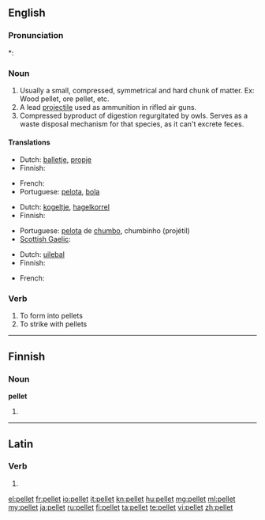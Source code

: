==English==

===Pronunciation===
*: {{rhymes|ɛlɪt}}

===Noun===
{{en-noun}}

# Usually a small, compressed, symmetrical and hard chunk of matter.  Ex: Wood pellet, ore pellet, etc.
# A lead [[projectile]] used as ammunition in rifled air guns.
# Compressed byproduct of digestion regurgitated by owls.  Serves as a waste disposal mechanism for that species, as it can't excrete feces.

====Translations====
{{trans-top|Usually a small, compressed, symmetrical and hard chunk of matter}}
* Dutch: [[balletje]], [[propje]]
* Finnish: {{t-|fi|pelletti}}
{{trans-mid}}
* French: {{t+|fr|granule}}
* Portuguese: [[pelota]], [[bolinha|bola]]
{{trans-bottom}}

{{trans-top|A lead projectile used as ammunition in rifled air guns}}
* Dutch: [[kogeltje]], [[hagelkorrel]]
* Finnish: {{t+|fi|luoti}}
{{trans-mid}}
* Portuguese: [[pelota]] de [[chumbo]], chumbinho (projétil)
* [[Scottish Gaelic]]: {{t-|gd|peilear|m|xs=Scottish Gaelic}}
{{trans-bottom}}

{{trans-top|Compressed byproduct of digestion regurgitated by owls}}
* Dutch: [[uilebal]]
* Finnish: {{t-|fi|oksennuspallo}}
{{trans-mid}}
* French: {{t+|fr|pelote}}
{{trans-bottom}}

===Verb===
{{en-verb}}

# To form into pellets
# To strike with pellets

----

==Finnish==

===Noun===
'''pellet'''

# {{plural of|pelle|lang=fi}}

----

==Latin==

===Verb===
{{la-verb-form|pellet}}

# {{conjugation of|pello|pellō|3|s|fut|act|ind|lang=la}}

[[el:pellet]]
[[fr:pellet]]
[[io:pellet]]
[[it:pellet]]
[[kn:pellet]]
[[hu:pellet]]
[[mg:pellet]]
[[ml:pellet]]
[[my:pellet]]
[[ja:pellet]]
[[ru:pellet]]
[[fi:pellet]]
[[ta:pellet]]
[[te:pellet]]
[[vi:pellet]]
[[zh:pellet]]